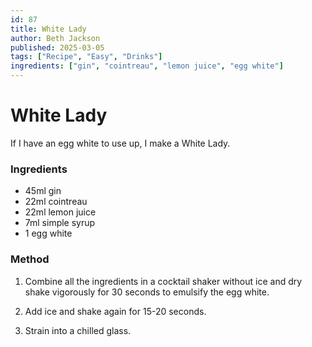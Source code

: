 ```yaml
---
id: 87
title: White Lady
author: Beth Jackson
published: 2025-03-05
tags: ["Recipe", "Easy", "Drinks"]
ingredients: ["gin", "cointreau", "lemon juice", "egg white"]
---
```


# White Lady

<BlogTextWrapper>

If I have an egg white to use up, I make a White Lady.

</BlogTextWrapper>

<BlogTextWrapper>

### Ingredients

- 45ml gin
- 22ml cointreau
- 22ml lemon juice
- 7ml simple syrup
- 1 egg white

### Method

1. Combine all the ingredients in a cocktail shaker without ice and dry shake vigorously for 30 seconds to emulsify the egg white.

2. Add ice and shake again for 15-20 seconds.

3. Strain into a chilled glass.

</BlogTextWrapper>

<ClickableTags tags={tags} />
